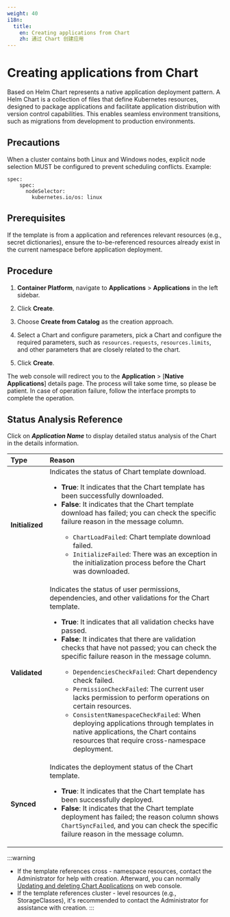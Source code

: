 ```yaml
---
weight: 40
i18n:
  title:
    en: Creating applications from Chart
    zh: 通过 Chart 创建应用
---
```


# Creating applications from Chart

Based on Helm Chart represents a native application deployment pattern. A Helm Chart is a collection of files that define Kubernetes resources, designed to package applications and facilitate application distribution with version control capabilities. This enables seamless environment transitions, such as migrations from development to production environments.

## Precautions

When a cluster contains both Linux and Windows nodes, explicit node selection MUST be configured to prevent scheduling conflicts. Example:

```
spec:
    spec:
      nodeSelector:
        kubernetes.io/os: linux
```

## Prerequisites
If the template is from a application and references relevant resources (e.g., secret dictionaries), ensure the to-be-referenced resources already exist in the current namespace before application deployment.

## Procedure

1. **Container Platform**, navigate to **Applications** > **Applications** in the left sidebar. 

2. Click **Create**.

3. Choose **Create from Catalog** as the creation approach.  

4. Select a Chart and configure parameters, pick a Chart and configure the required parameters, such as `resources.requests`, `resources.limits`, and other parameters that are closely related to the chart.

5. Click **Create**. 

The web console will redirect you to the **Application** > [**Native Applications**] details page. The process will take some time, so please be patient. In case of operation failure, follow the interface prompts to complete the operation.

## Status Analysis Reference

Click on ***Application Name*** to display detailed status analysis of the Chart in the details information.

| **Type** | **Reason** |
|:--------------------------|:--------------------------|
| **Initialized** | Indicates the status of Chart template download. <ul><li>**True**: It indicates that the Chart template has been successfully downloaded.</li><li>**False**: It indicates that the Chart template download has failed; you can check the specific failure reason in the message column.</li><ul><li>`ChartLoadFailed`: Chart template download failed.</li><li>`InitializeFailed`: There was an exception in the initialization process before the Chart was downloaded.</li></ul></ul>|
| **Validated**   | Indicates the status of user permissions, dependencies, and other validations for the Chart template. <ul><li>**True**: It indicates that all validation checks have passed.</li><li>**False**: It indicates that there are validation checks that have not passed; you can check the specific failure reason in the message column.</li><ul><li>`DependenciesCheckFailed`: Chart dependency check failed.</li><li>`PermissionCheckFailed`: The current user lacks permission to perform operations on certain resources.</li><li>`ConsistentNamespaceCheckFailed`: When deploying applications through templates in native applications, the Chart contains resources that require cross-namespace deployment.</li></ul></ul> |
| **Synced**      | Indicates the deployment status of the Chart template. <ul><li>**True**: It indicates that the Chart template has been successfully deployed.</li><li>**False**: It indicates that the Chart template deployment has failed; the reason column shows `ChartSyncFailed`, and you can check the specific failure reason in the message column.</li></ul> |

:::warning
- If the template references cross - namespace resources, contact the Administrator for help with creation. Afterward, you can normally [Updating and deleting Chart Applications](../operation_maintaining/chart_upgrade.mdx) on web console.
- If the template references cluster - level resources (e.g., StorageClasses), it's recommended to contact the Administrator for assistance with creation.
:::